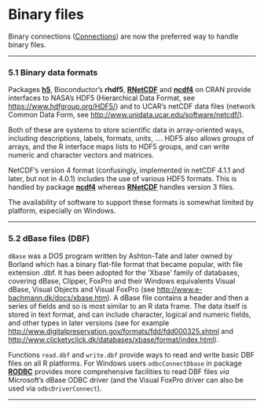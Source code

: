 #  Binary files
<p><a href="" id="index-Binary-files"></a></p>
<p>Binary connections (<a href="connections.html">Connections</a>) are now the preferred way to handle binary files.</p>
<hr />
<p><a href="" id="Binary-data-formats"></a> <a href="" id="Binary-data-formats-1"></a></p>
<h3 id="binary-data-formats" class="section">5.1 Binary data formats</h3>
<p><a href="" id="index-hdf5"></a> <a href="" id="index-Hierarchical-Data-Format"></a> <a href="" id="index-netCDF"></a> <a href="" id="index-network-Common-Data-Form"></a></p>
<p>Packages <a href="https://CRAN.R-project.org/package=h5"><strong>h5</strong></a>, Bioconductor’s <strong>rhdf5</strong>, <a href="https://CRAN.R-project.org/package=RNetCDF"><strong>RNetCDF</strong></a> and <a href="https://CRAN.R-project.org/package=ncdf4"><strong>ncdf4</strong></a> on CRAN provide interfaces to NASA’s HDF5 (Hierarchical Data Format, see <a href="https://www.hdfgroup.org/HDF5/" class="uri">https://www.hdfgroup.org/HDF5/</a>) and to UCAR’s netCDF data files (network Common Data Form, see <a href="http://www.unidata.ucar.edu/software/netcdf/" class="uri">http://www.unidata.ucar.edu/software/netcdf/</a>).</p>
<p>Both of these are systems to store scientific data in array-oriented ways, including descriptions, labels, formats, units, …. HDF5 also allows <em>groups</em> of arrays, and the R interface maps lists to HDF5 groups, and can write numeric and character vectors and matrices.</p>
<p>NetCDF’s version 4 format (confusingly, implemented in netCDF 4.1.1 and later, but not in 4.0.1) includes the use of various HDF5 formats. This is handled by package <a href="https://CRAN.R-project.org/package=ncdf4"><strong>ncdf4</strong></a> whereas <a href="https://CRAN.R-project.org/package=RNetCDF"><strong>RNetCDF</strong></a> handles version 3 files.</p>
<p>The availability of software to support these formats is somewhat limited by platform, especially on Windows.</p>
<hr />
<p><a href="" id="dBase-files-_0028DBF_0029"></a> <a href="" id="dBase-files-_0028DBF_0029-1"></a></p>
<h3 id="dbase-files-dbf" class="section">5.2 dBase files (DBF)</h3>
<p><a href="" id="index-dBase"></a> <a href="" id="index-DBF-files"></a></p>
<p><code class="calibre2">dBase</code> was a DOS program written by Ashton-Tate and later owned by Borland which has a binary flat-file format that became popular, with file extension .dbf. It has been adopted for the ’Xbase’ family of databases, covering dBase, Clipper, FoxPro and their Windows equivalents Visual dBase, Visual Objects and Visual FoxPro (see <a href="http://www.e-bachmann.dk/docs/xbase.htm" class="uri">http://www.e-bachmann.dk/docs/xbase.htm</a>). A dBase file contains a header and then a series of fields and so is most similar to an R data frame. The data itself is stored in text format, and can include character, logical and numeric fields, and other types in later versions (see for example <a href="http://www.digitalpreservation.gov/formats/fdd/fdd000325.shtml" class="uri">http://www.digitalpreservation.gov/formats/fdd/fdd000325.shtml</a> and <a href="http://www.clicketyclick.dk/databases/xbase/format/index.html" class="uri">http://www.clicketyclick.dk/databases/xbase/format/index.html</a>).</p>
<p><a href="" id="index-read_002edbf"></a> <a href="" id="index-write_002edbf"></a></p>
<p>Functions <code class="calibre2">read.dbf</code> and <code class="calibre2">write.dbf</code> provide ways to read and write basic DBF files on all R platforms. For Windows users <code class="calibre2">odbcConnectDbase</code> in package <a href="https://CRAN.R-project.org/package=RODBC"><strong>RODBC</strong></a> provides more comprehensive facilities to read DBF files <em>via</em> Microsoft’s dBase ODBC driver (and the Visual FoxPro driver can also be used via <code class="calibre2">odbcDriverConnect</code>). <a href="" id="index-odbcConnectDbase"></a></p>
<hr />
<p><a href="" id="Image-files"></a> <a href="" id="Image-files-1"></a></p>
<div id="calibre_pb_14" class="calibre11">

</div>

